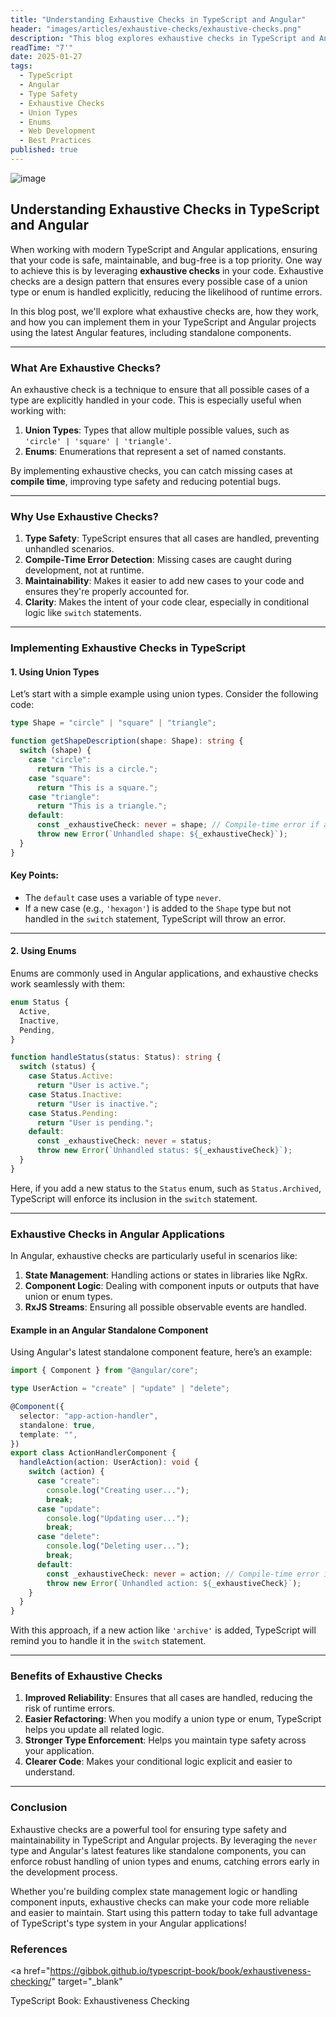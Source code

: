 ```yaml
---
title: "Understanding Exhaustive Checks in TypeScript and Angular"
header: "images/articles/exhaustive-checks/exhaustive-checks.png"
description: "This blog explores exhaustive checks in TypeScript and Angular, showcasing how they enhance type safety and maintainability. It includes examples with union types, enums, and Angular's standalone components, highlighting the importance of handling all possible cases to prevent errors."
readTime: "7'"
date: 2025-01-27
tags:
  - TypeScript
  - Angular
  - Type Safety
  - Exhaustive Checks
  - Union Types
  - Enums
  - Web Development
  - Best Practices
published: true
---
```


![image](/images/articles/exhaustive-checks/exhaustive-checks.png)

## Understanding Exhaustive Checks in TypeScript and Angular

When working with modern TypeScript and Angular applications, ensuring that your code is safe, maintainable, and bug-free is a top priority. One way to achieve this is by leveraging **exhaustive checks** in your code. Exhaustive checks are a design pattern that ensures every possible case of a union type or enum is handled explicitly, reducing the likelihood of runtime errors.

In this blog post, we'll explore what exhaustive checks are, how they work, and how you can implement them in your TypeScript and Angular projects using the latest Angular features, including standalone components.

---

### What Are Exhaustive Checks?

An exhaustive check is a technique to ensure that all possible cases of a type are explicitly handled in your code. This is especially useful when working with:

1. **Union Types**: Types that allow multiple possible values, such as `'circle' | 'square' | 'triangle'`.
2. **Enums**: Enumerations that represent a set of named constants.

By implementing exhaustive checks, you can catch missing cases at **compile time**, improving type safety and reducing potential bugs.

---

### Why Use Exhaustive Checks?

1. **Type Safety**: TypeScript ensures that all cases are handled, preventing unhandled scenarios.
2. **Compile-Time Error Detection**: Missing cases are caught during development, not at runtime.
3. **Maintainability**: Makes it easier to add new cases to your code and ensures they're properly accounted for.
4. **Clarity**: Makes the intent of your code clear, especially in conditional logic like `switch` statements.

---

### Implementing Exhaustive Checks in TypeScript

#### 1. Using Union Types

Let’s start with a simple example using union types. Consider the following code:

```typescript
type Shape = "circle" | "square" | "triangle";

function getShapeDescription(shape: Shape): string {
  switch (shape) {
    case "circle":
      return "This is a circle.";
    case "square":
      return "This is a square.";
    case "triangle":
      return "This is a triangle.";
    default:
      const _exhaustiveCheck: never = shape; // Compile-time error if a case is missing
      throw new Error(`Unhandled shape: ${_exhaustiveCheck}`);
  }
}
```

#### Key Points:

- The `default` case uses a variable of type `never`.
- If a new case (e.g., `'hexagon'`) is added to the `Shape` type but not handled in the `switch` statement, TypeScript will throw an error.

---

#### 2. Using Enums

Enums are commonly used in Angular applications, and exhaustive checks work seamlessly with them:

```typescript
enum Status {
  Active,
  Inactive,
  Pending,
}

function handleStatus(status: Status): string {
  switch (status) {
    case Status.Active:
      return "User is active.";
    case Status.Inactive:
      return "User is inactive.";
    case Status.Pending:
      return "User is pending.";
    default:
      const _exhaustiveCheck: never = status;
      throw new Error(`Unhandled status: ${_exhaustiveCheck}`);
  }
}
```

Here, if you add a new status to the `Status` enum, such as `Status.Archived`, TypeScript will enforce its inclusion in the `switch` statement.

---

### Exhaustive Checks in Angular Applications

In Angular, exhaustive checks are particularly useful in scenarios like:

1. **State Management**: Handling actions or states in libraries like NgRx.
2. **Component Logic**: Dealing with component inputs or outputs that have union or enum types.
3. **RxJS Streams**: Ensuring all possible observable events are handled.

#### Example in an Angular Standalone Component

Using Angular's latest standalone component feature, here’s an example:

```typescript
import { Component } from "@angular/core";

type UserAction = "create" | "update" | "delete";

@Component({
  selector: "app-action-handler",
  standalone: true,
  template: "",
})
export class ActionHandlerComponent {
  handleAction(action: UserAction): void {
    switch (action) {
      case "create":
        console.log("Creating user...");
        break;
      case "update":
        console.log("Updating user...");
        break;
      case "delete":
        console.log("Deleting user...");
        break;
      default:
        const _exhaustiveCheck: never = action; // Compile-time error if a case is missing
        throw new Error(`Unhandled action: ${_exhaustiveCheck}`);
    }
  }
}
```

With this approach, if a new action like `'archive'` is added, TypeScript will remind you to handle it in the `switch` statement.

---

### Benefits of Exhaustive Checks

1. **Improved Reliability**: Ensures that all cases are handled, reducing the risk of runtime errors.
2. **Easier Refactoring**: When you modify a union type or enum, TypeScript helps you update all related logic.
3. **Stronger Type Enforcement**: Helps you maintain type safety across your application.
4. **Clearer Code**: Makes your conditional logic explicit and easier to understand.

---

### Conclusion

Exhaustive checks are a powerful tool for ensuring type safety and maintainability in TypeScript and Angular projects. By leveraging the `never` type and Angular's latest features like standalone components, you can enforce robust handling of union types and enums, catching errors early in the development process.

Whether you're building complex state management logic or handling component inputs, exhaustive checks can make your code more reliable and easier to maintain. Start using this pattern today to take full advantage of TypeScript's type system in your Angular applications!

### References

<a
  href="https://gibbok.github.io/typescript-book/book/exhaustiveness-checking/"
  target="_blank"
>
  TypeScript Book: Exhaustiveness Checking
</a>
